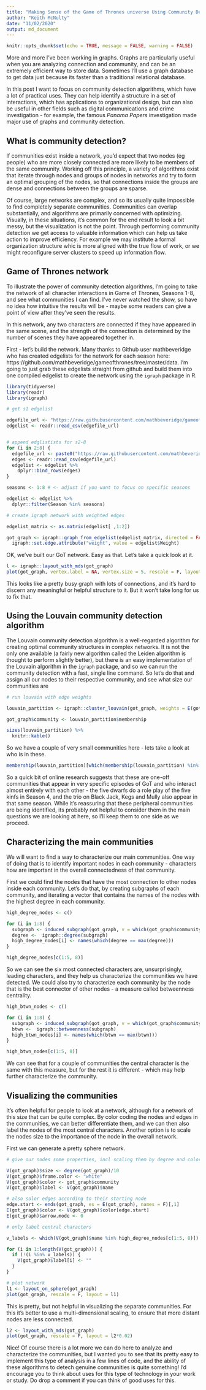 ```yaml
---
title: "Making Sense of the Game of Thrones universe Using Community Detection Algorithms"
author: "Keith McNulty"
date: "11/02/2020"
output: md_document
---
```


```r
knitr::opts_chunk$set(echo = TRUE, message = FALSE, warning = FALSE)
```

More and more I've been working in graphs.  Graphs are particularly useful when you are analyzing connection and community, and can be an extremely efficient way to store data.  Sometimes I'll use a graph database to get data just because its faster than a traditional relational database.

In this post I want to focus on community detection algorithms, which have a lot of practical uses.  They can help identify a structure in a set of interactions, which has applications to organizational design, but can also be useful in other fields such as digital communications and crime investigation - for example, the famous <i>Panama Papers</i> investigation made major use of graphs and community detection.

## What is community detection?

If communities exist inside a network, you'd expect that two nodes (eg people) who are more closely connected are more likely to be members of the same community.  Working off this principle, a variety of algorithms exist that iterate through nodes and groups of nodes in networks and try to form an optimal grouping of the nodes, so that connections inside the groups are dense and connections between the groups are sparse.

Of course, large networks are complex, and so its usually quite impossible to find completely separate communities.  Communities can overlap substantially, and algorithms are primarily concerned with optimizing.  Visually, in these situations, it's common for the end result to look a bit messy, but the visualization is not the point.  Through performing community detection we get access to valuable information which can help us take action to improve efficiency.  For example we may institute a formal organization structure whic is more aligned with the true flow of work, or we might reconfigure server clusters to speed up information flow.

## Game of Thrones network

To illustrate the power of community detection algorithms, I'm going to take the network of all character interactions in Game of Thrones, Seasons 1-8, and see what communities I can find.  I've never watched the show, so have no idea how intuitive the results will be - maybe some readers can give a point of view after they've seen the results.

In this network, any two characters are connected if they have appeared in the same scene, and the strength of the connection is determined by the number of scenes they have appeared together in.

First - let's build the network.  Many thanks to Github user mathbeveridge who has created edgelists for the network for each season here: https://github.com/mathbeveridge/gameofthrones/tree/master/data. I'm going to just grab these edgelists straight from github and build them into one compiled edgelist to create the network using the `igraph` package in R.


``` r
library(tidyverse)
library(readr)
library(igraph)

# get s1 edgelist

edgefile_url <- "https://raw.githubusercontent.com/mathbeveridge/gameofthrones/master/data/got-s1-edges.csv"
edgelist <- readr::read_csv(edgefile_url)


# append edglistists for s2-8
for (i in 2:8) {
  edgefile_url <- paste0("https://raw.githubusercontent.com/mathbeveridge/gameofthrones/master/data//got-s", i, "-edges.csv")
  edges <- readr::read_csv(edgefile_url) 
  edgelist <- edgelist %>% 
    dplyr::bind_rows(edges)
}

seasons <- 1:8 # <- adjust if you want to focus on specific seasons

edgelist <- edgelist %>% 
  dplyr::filter(Season %in% seasons)

# create igraph network with weighted edges

edgelist_matrix <- as.matrix(edgelist[ ,1:2])

got_graph <- igraph::graph_from_edgelist(edgelist_matrix, directed = FALSE) %>% 
  igraph::set.edge.attribute("weight", value = edgelist$Weight)

```

OK, we've built our GoT network. Easy as that.  Let's take a quick look at it.  

``` r

l <- igraph::layout_with_mds(got_graph)
plot(got_graph, vertex.label = NA, vertex.size = 5, rescale = F, layout = l*0.02)

```

This looks like a pretty busy graph with lots of connections, and it's hard to discern any meaningful or helpful structure to it.  But it won't take long for us to fix that.

## Using the Louvain community detection algorithm

The Louvain community detection algorithm is a well-regarded algorithm for creating optimal community structures in complex networks.  It is not the only one available (a fairly new algorithm called the Leiden algorithm is thought to perform slightly better), but there is an easy implementation of the Louvain algorithm in the `igraph` package, and so we can run the community detection with a fast, single line command.  So let's do that and assign all our nodes to their respective community, and see what size our communities are

``` r

# run louvain with edge weights

louvain_partition <- igraph::cluster_louvain(got_graph, weights = E(got_graph)$weight)

got_graph$community <- louvain_partition$membership

sizes(louvain_partition) %>% 
  knitr::kable()
```

So we have a couple of very small communities here - lets take a look at who is in these.  

``` r

membership(louvain_partition)[which(membership(louvain_partition) %in% c(6,7))] 


```

So a quick bit of online research suggests that these are one-off communities that appear in very specific episodes of GoT and who interact almost entirely with each other - the five dwarfs do a role play of the five kinfs in Season 4, and the trio on Black Jack, Kegs and Mully also appear in that same season.  While it's reassuring that these peripheral communities are being identified, its probably not helpful to consider them in the main questions we are looking at here, so I'll keep them to one side as we proceed.

## Characterizing the main communities

We will want to find a way to characterize our main communities.  One way of doing that is to identify important nodes in each community - characters how are important in the overall connectedness of that community.  

First we could find the nodes that have the most connection to other nodes inside each community.  Let's do that, by creating subgraphs of each community, and iterating a vector that contains the names of the nodes with the highest degree in each community.

``` r

high_degree_nodes <- c()

for (i in 1:8) {
  subgraph <- induced_subgraph(got_graph, v = which(got_graph$community == i))
  degree <-  igraph::degree(subgraph)
  high_degree_nodes[i] <- names(which(degree == max(degree)))
}

high_degree_nodes[c(1:5, 8)]


```

So we can see the six most connected characters are, unsurprisingly, leading characters, and they help us characterize the communities we have detected.  We could also try to characterize each community by the node that is the best connector of other nodes - a measure called betweenness centrality.

``` r

high_btwn_nodes <- c()

for (i in 1:8) {
  subgraph <- induced_subgraph(got_graph, v = which(got_graph$community == i))
  btwn <-  igraph::betweenness(subgraph)
  high_btwn_nodes[i] <- names(which(btwn == max(btwn)))
}

high_btwn_nodes[c(1:5, 8)]

```

We can see that for a couple of communities the central character is the same with this measure, but for the rest it is different - which may help further characterize the community.

## Visualizing the communities

It's often helpful for people to look at a network, although for a network of this size that can be quite complex.  By color coding the nodes and edges in the communities, we can better differentiate them, and we can then also label the nodes of the most central characters.  Another option is to scale the nodes size to the importance of the node in the overall network.

First we can generate a pretty sphere network.

``` r
# give our nodes some properties, incl scaling them by degree and coloring them by community

V(got_graph)$size <- degree(got_graph)/10
V(got_graph)$frame.color <- "white"
V(got_graph)$color <- got_graph$community
V(got_graph)$label <- V(got_graph)$name

# also solor edges according to their starting node
edge.start <- ends(got_graph, es = E(got_graph), names = F)[,1]
E(got_graph)$color <- V(got_graph)$color[edge.start]
E(got_graph)$arrow.mode <- 0

# only label central characters

v_labels <- which(V(got_graph)$name %in% high_degree_nodes[c(1:5, 8)])

for (i in 1:length(V(got_graph))) {
  if (!(i %in% v_labels)) {
    V(got_graph)$label[i] <- ""
  }
}

# plot network
l1 <- layout_on_sphere(got_graph)
plot(got_graph, rescale = F, layout = l1)


```

This is pretty, but not helpful in visualizing the separate communities.  For this it's better to use a multi-dimensional scaling, to ensure that more distant nodes are less connected.

``` r

l2 <- layout_with_mds(got_graph)
plot(got_graph, rescale = F, layout = l2*0.02)


```


Nice!  Of course there is a lot more we can do here to analyze and characterize the communities, but I wanted you to see that its pretty easy to implement this type of analysis in a few lines of code, and the ability of these algorithms to detech genuine communities is quite something!  I'd encourage you to think about uses for this type of technology in your work or study.  Do drop a comment if you can think of good uses for this.




